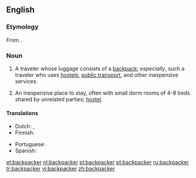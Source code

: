 ==English==

===Etymology===
From {{suffix|backpack|er}}.

===Noun===
{{en-noun}}

# A traveler whose luggage consists of a [[backpack]]; ''especially'', such a traveler who uses [[hostel]]s, [[public transport]], and other inexpensive services.
# {{context|chiefly|New Zealand|lang=en}} An inexpensive place to stay, often with small dorm rooms of 4-8 beds shared by unrelated parties; [[hostel]].

====Translations====
{{trans-top|A traveler}}
* Dutch: {{t+|nl|rugzakreiziger|m}}, {{t+|nl|backpacker|m}}
* Finnish: {{t|fi|reppumatkaaja}}
{{trans-mid}}
* Portuguese: {{t|pt|mochileiro}}
* Spanish: {{t|es|mochilero|m}}
{{trans-bottom}}

{{trans-top|A hostel}}
{{trans-mid}}
{{trans-bottom}}

[[et:backpacker]]
[[nl:backpacker]]
[[pl:backpacker]]
[[pt:backpacker]]
[[ru:backpacker]]
[[tr:backpacker]]
[[vi:backpacker]]
[[zh:backpacker]]